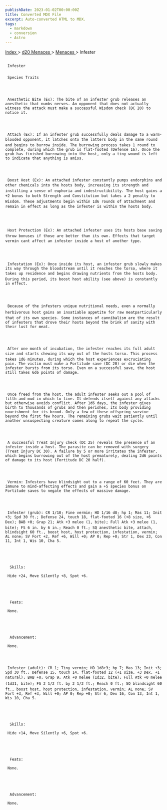 ```yaml
---
publishDate: 2023-01-02T00:00:00Z
title: Converted MDX File
excerpt: Auto-converted HTML to MDX.
tags:
  - markdown
  - conversion
  - Astro
---
```







[
      Index
     ](-index)
     >
     [
      d20 Menaces
     ](menaces-d20-index)
     >
     [
      Menaces
     ](menaces-d20-menaces-index)
     > Infester
    





## 
     Infester
    


### 
     Species Traits
    



     Anesthetic Bite (Ex): The bite of an infester grub releases an anesthetic that numbs nerves. An opponent that does not actually witness the attack must make a successful Wisdom check (DC 20) to notice it.
    



     Attach (Ex): If an infester grub successfully deals damage to a warm-blooded opponent, it latches onto the latters body in the same round and begins to burrow inside. The burrowing process takes 1 round to complete, during which the grub is flat-footed (Defense 16). Once the grub has finished burrowing into the host, only a tiny wound is left to indicate that anything is amiss.
    



     Boost Host (Ex): An attached infester constantly pumps endorphins and other chemicals into the hosts body, increasing its strength and instilling a sense of euphoria and indestructibility. The host gains a +2 bonus to both Strength and Constitution but takes a 2 penalty to Wisdom. These adjustments begin within 1d6 rounds of attachment and remain in effect as long as the infester is within the hosts body.
    



     Host Protection (Ex): An attached infester uses its hosts base saving throw bonuses if those are better than its own. Effects that target vermin cant affect an infester inside a host of another type.
    



     Infestation (Ex): Once inside its host, an infester grub slowly makes its way through the bloodstream until it reaches the torso, where it takes up residence and begins drawing nutrients from the hosts body. During this period, its boost host ability (see above) is constantly in effect.
    



     Because of the infesters unique nutritional needs, even a normally herbivorous host gains an insatiable appetite for raw meatparticularly that of its own species. Some instances of cannibalism are the result of infesters that drove their hosts beyond the brink of sanity with their lust for meat.
    



     After one month of incubation, the infester reaches its full adult size and starts chewing its way out of the hosts torso. This process takes 1d6 minutes, during which the host experiences excruciating pain. The victim must make a Fortitude save (DC 20) or die when the infester bursts from its torso. Even on a successful save, the host still takes 6d6 points of damage.
    



     Once freed from the host, the adult infester seeks out a pool of filth and mud in which to live. It defends itself against any attacks but otherwise avoids conflict. After 1d6 days, the infester gives birth to thousands of grubs and then perishes, its body providing nourishment for its brood. Only a few of these offspring survive beyond the first few hours. The remaining grubs wait patiently until another unsuspecting creature comes along to repeat the cycle.
    



     A successful Treat Injury check (DC 25) reveals the presence of an infester inside a host. The parasite can be removed with surgery (Treat Injury DC 30). A failure by 5 or more irritates the infester, which begins burrowing out of the host prematurely, dealing 2d6 points of damage to its host (Fortitude DC 20 half).
    



     Vermin: Infesters have blindsight out to a range of 60 feet. They are immune to mind-affecting effects and gain a +5 species bonus on Fortitude saves to negate the effects of massive damage.
    



     Infester (grub): CR 1/10; Fine vermin; HD 1/16 d8; hp 1; Mas 11; Init +3; Spd 30 ft.; Defense 24, touch 18, flat-footed 16 (+8 size, +6 Dex); BAB +0; Grap 21; Atk +3 melee (1, bite); Full Atk +3 melee (1, bite); FS 6 in. by 6 in.; Reach 0 ft.; SQ anesthetic bite, attach, blindsight 60 ft., boost host, host protection, infestation, vermin; AL none; SV Fort +2, Ref +6, Will +0; AP 0; Rep +0; Str 1, Dex 23, Con 11, Int 1, Wis 10, Cha 5.
    




      Skills:
     
     Hide +24, Move Silently +8, Spot +6.
    




      Feats:
     
     None.
    




      Advancement:
     
     None.
    



     Infester (adult): CR 1; Tiny vermin; HD 1d8+3; hp 7; Mas 13; Init +3; Spd 30 ft.; Defense 15, touch 14, flat-footed 12 (+1 size, +3 Dex, +1 natural); BAB +0; Grap 9; Atk +0 melee (1d32, bite); Full Atk +0 melee (1d31, bite); FS 2 1/2 ft. by 2 1/2 ft.; Reach 0 ft.; SQ blindsight 60 ft., boost host, host protection, infestation, vermin; AL none; SV Fort +3, Ref +3, Will +0; AP 0; Rep +0; Str 6, Dex 16, Con 13, Int 1, Wis 10, Cha 5.
    




      Skills:
     
     Hide +14, Move Silently +6, Spot +6.
    




      Feats:
     
     None.
    




      Advancement:
     
     None.
    





